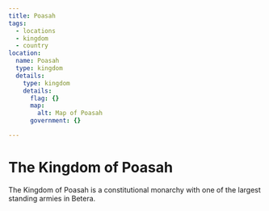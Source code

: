 ```yaml
---
title: Poasah
tags:
  - locations
  - kingdom
  - country
location:
  name: Poasah
  type: kingdom
  details:
    type: kingdom
    details:
      flag: {}
      map:
        alt: Map of Poasah
      government: {}

---
```


<Stub />

# The Kingdom of Poasah

The Kingdom of Poasah is a constitutional monarchy with one of the largest
standing armies in Betera.
